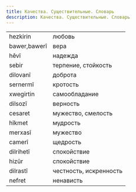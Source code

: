 ```yaml
---
title: Качества. Существительные. Словарь
description: Качества. Существительные. Словарь
---
```


|              |                        |
| ------------ | ---------------------- |
| hezkirin     | любовь                 |
| bawer,bawerî | вера                   |
| hêvî         | надежда                |
| sebir        | терпение, стойкость    |
| dilovanî     | доброта                |
| sernermî     | кротость               |
| xwegirtin    | самообладание          |
| dilsozî      | верность               |
| cesaret      | мужество, смелость     |
| hîkmet       | мудрость               |
| merxasî      | мужество               |
| camerî       | щедрость               |
| dilrihetî    | спокойствие            |
| hizûr        | спокойствие            |
| dilrastî     | честность, искренность |
| nefret       | ненависть              |
